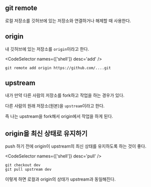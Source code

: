 
## git remote

로컬 저장소를 깃허브에 있는 저장소와 연결하거나 해제할 때 사용한다.

## origin

내 깃허브에 있는 저장소를 `origin`이라고 한다.

<CodeSelector names={['shell']} desc='add' />

```shell
git remote add origin https://github.com/....git
```

## upstream

내가 만약 다른 사람의 저장소를 fork하고 작업을 하는 경우가 있다.

다른 사람의 원래 저장소(원본)을 `upstream`이라고 한다.

즉 나는 upstream을 fork해서 origin에서 작업을 하게 된다.

## origin을 최신 상태로 유지하기

push 하기 전에 origin이 upstream의 최신 상태를 유지하도록 하는 것이 좋다.

<CodeSelector names={['shell']} desc='pull' />

```shell
git checkout dev
git pull upstream dev
```

이렇게 하면 로컬과 origin의 상태가 upstream과 동일해진다.
